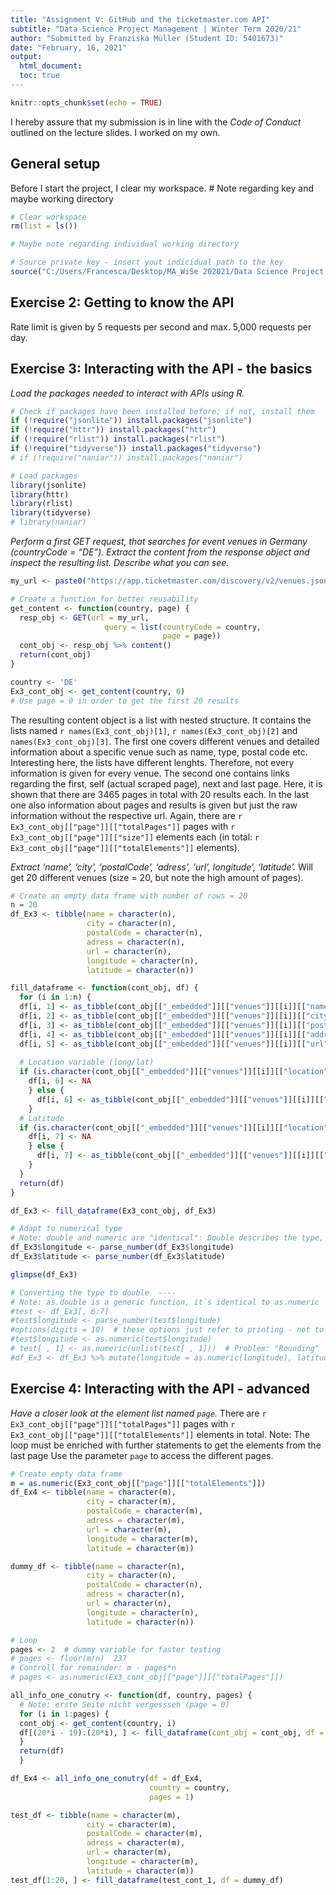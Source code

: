 ```yaml
---
title: "Assignment V: GitHub and the ticketmaster.com API"
subtitle: "Data Science Project Management | Winter Term 2020/21"
author: "Submitted by Franziska Müller (Student ID: 5401673)"
date: "February, 16, 2021"
output: 
  html_document:
  toc: true
---
```

  
```r
knitr::opts_chunk$set(echo = TRUE)
```
I hereby assure that my submission is in line with the *Code of Conduct* outlined on the lecture slides. I worked on my own.

## General setup

Before I start the project, I clear my workspace. 
# Note regarding key and maybe working directory

```r
# Clear workspace
rm(list = ls())

# Maybe note regarding individual working directory 

# Source private key - insert yout indicidual path to the key
source("C:/Users/Francesca/Desktop/MA_WiSe 202021/Data Science Project Management/Assignments/key_ticketmaster.R")
```

## Exercise 2: Getting to know the API

Rate limit is given by 5 requests per second and max. 5,000 requests per day.


## Exercise 3: Interacting with the API - the basics

*Load the packages needed to interact with APIs using R.*
```r
# Check if packages have been installed before; if not, install them
if (!require("jsonlite")) install.packages("jsonlite")
if (!require("httr")) install.packages("httr")
if (!require("rlist")) install.packages("rlist")
if (!require("tidyverse")) install.packages("tidyverse")
# if (!require("naniar")) install.packages("naniar")

# Load packages
library(jsonlite)  
library(httr)
library(rlist)
library(tidyverse)
# library(naniar)
```

*Perform a first GET request, that searches for event venues in Germany (countryCode = "DE"). Extract the content from the response object and inspect the resulting list. Describe what you can see.*

```r

my_url <- paste0("https://app.ticketmaster.com/discovery/v2/venues.json?apikey=", key)

# Create a function for better reusability
get_content <- function(country, page) {
  resp_obj <- GET(url = my_url, 
                     query = list(countryCode = country,
                                  page = page))
  cont_obj <- resp_obj %>% content()
  return(cont_obj)
}

country <- 'DE'
Ex3_cont_obj <- get_content(country, 0)
# Use page = 0 in order to get the first 20 results

```
The resulting content object is a list with nested structure. It contains the lists named ``r names(Ex3_cont_obj)[1]``, ``r names(Ex3_cont_obj)[2]`` and `` names(Ex3_cont_obj)[3]``. The first one covers different venues and detailed information about a specific venue such as name, type, postal code etc. Interesting here, the lists have different lenghts. Therefore, not every information is given for every venue.
The second one contains links regarding the first, self (actual scraped page), next and last page. Here, it is shown that there are 3465 pages in total with 20 results each. In the last one also information about pages and results is given but just the raw information without the respective url. Again, there are ``r Ex3_cont_obj[["page"]][["totalPages"]]`` pages with ``r Ex3_cont_obj[["page"]][["size"]]`` elements each (in total: ``r Ex3_cont_obj[["page"]][["totalElements"]]`` elements).

*Extract 'name', 'city', 'postalCode', 'adress', 'url', longitude', 'latitude'.*
Will get 20 different venues (size = 20, but note the high amount of pages).

```r
# Create an empty data frame with number of rows = 20
n = 20
df_Ex3 <- tibble(name = character(n),
                 city = character(n),
                 postalCode = character(n),
                 adress = character(n),
                 url = character(n),
                 longitude = character(n),
                 latitude = character(n))

fill_dataframe <- function(cont_obj, df) {
  for (i in 1:n) {
  df[i, 1] <- as_tibble(cont_obj[["_embedded"]][["venues"]][[i]][["name"]])  # ith row, first col
  df[i, 2] <- as_tibble(cont_obj[["_embedded"]][["venues"]][[i]][["city"]][["name"]])
  df[i, 3] <- as_tibble(cont_obj[["_embedded"]][["venues"]][[i]][["postalCode"]])
  df[i, 4] <- as_tibble(cont_obj[["_embedded"]][["venues"]][[i]][["address"]][["line1"]])
  df[i, 5] <- as_tibble(cont_obj[["_embedded"]][["venues"]][[i]][["url"]])
  
  # Location variable (long/lat)
  if (is.character(cont_obj[["_embedded"]][["venues"]][[i]][["location"]][["longitude"]]) == FALSE) {
    df[i, 6] <- NA
    } else {
      df[i, 6] <- as_tibble(cont_obj[["_embedded"]][["venues"]][[i]][["location"]][["longitude"]])
    }
  # Latitude
  if (is.character(cont_obj[["_embedded"]][["venues"]][[i]][["location"]][["latitude"]]) == FALSE) {
    df[i, 7] <- NA
    } else {
      df[i, 7] <- as_tibble(cont_obj[["_embedded"]][["venues"]][[i]][["location"]][["latitude"]])
    }
  }
  return(df)
}

df_Ex3 <- fill_dataframe(Ex3_cont_obj, df_Ex3)

# Adapt to numerical type
# Note: double and numeric are "identical": Double describes the type, numeric the mode (implicit the class)
df_Ex3$longitude <- parse_number(df_Ex3$longitude)
df_Ex3$latitude <- parse_number(df_Ex3$latitude)

glimpse(df_Ex3)

# Converting the type to double  ----
# Note: as.double is a generic function, it`s identical to as.numeric
#test <- df_Ex3[, 6:7]
#test$longitude <- parse_number(test$longitude)
#options(digits = 10)  # these options just refer to printing - not to the object itself in the environment
#test$longitude <- as.numeric(test$longitude)
# test[ , 1] <- as.numeric(unlist(test[ , 1]))  # Problem: "Rounding"
#df_Ex3 <- df_Ex3 %>% mutate(longitude = as.numeric(longitude), latitude = as.numeric(latitude))

```

## Exercise 4: Interacting with the API - advanced

*Have a closer look at the element list named ``page``.*
There are ``r Ex3_cont_obj[["page"]][["totalPages"]]`` pages with ``r Ex3_cont_obj[["page"]][["totalElements"]]`` elements in total. 
Note: The loop must be enriched with further statements to get the elements from the last page
Use the parameter ``page`` to access the different pages. 

```r
# Create empty data frame
m = as.numeric(Ex3_cont_obj[["page"]][["totalElements"]])
df_Ex4 <- tibble(name = character(m),
                 city = character(m),
                 postalCode = character(m),
                 adress = character(m),
                 url = character(m),
                 longitude = character(m),
                 latitude = character(m))

dummy_df <- tibble(name = character(n),
                 city = character(n),
                 postalCode = character(n),
                 adress = character(n),
                 url = character(n),
                 longitude = character(n),
                 latitude = character(n))

# Loop 
pages <- 2  # dummy variable for faster testing
# pages <- floor(m/n)  237
# Controll for remainder: m - pages*n 
# pages <- as.numeric(Ex3_cont_obj[["page"]][["totalPages"]])

all_info_one_conutry <- function(df, country, pages) {
  # Note: erste Seite nicht vergesssen (page = 0)
  for (i in 1:pages) {
  cont_obj <- get_content(country, i)
  df[(20*i - 19):(20*i), ] <- fill_dataframe(cont_obj = cont_obj, df = dummy_df)  # Hier liegt ein Fehler
  }
  return(df)
  }

df_Ex4 <- all_info_one_conutry(df = df_Ex4,
                               country = country,
                               pages = 1)

test_df <- tibble(name = character(m),
                 city = character(m),
                 postalCode = character(m),
                 adress = character(m),
                 url = character(m),
                 longitude = character(m),
                 latitude = character(m))
test_df[1:20, ] <- fill_dataframe(test_cont_1, df = dummy_df)

```
